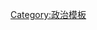 {{Navbox
|name    = 議事程序
|state = {{{state<noinclude>|expanded</noinclude>}}} 
|title   = [[議事程序]]
|listclass = hlist
|group1  = 主要概念
|list1   =
* [[合議性團體]]
* [[動議 (議事程序)|動議]]
* [[主動議]]
* [[法定人數]]
* {{Link-en|會期 (議事程序)|Session (parliamentary procedure)|會期}}
* [[主席]]
* [[委員會]]
* [[全體委員會]]
* [[拖延動議與策略]]
* [[會議紀錄]]
* {{Link-en|附議|Second (parliamentary procedure)|附議}}
* {{Link-en|議事程序歷史|History of parliamentary procedure}}
* {{Link-en|議事程序原則|Principles of parliamentary procedure}}
* {{Link-en|合議性團體表決方法|Voting methods in deliberative assemblies}}
* {{Link-en|位階 (議事學)|Floor (legislative)|位階}}
|group2  = [[附屬動議]]
|list2   =
* [[延期討論動議]]
* [[修正動議|修正]]
* [[付委動議|付委]]
* {{Link-en|限制或放寬討論動議|Limit or extend limits of debate}}
* [[停止討論]]
* {{Link-en|擱置動議|Table (parliamentary procedure)}}
|group3 = [[權利動議]]
|list3 =
* [[喚起日程]]
* [[權宜問題]]
* [[休息動議|休息]]
* {{Link-en|散會動議|Adjournment|散會}}
* {{Link-en|延會動議|Adjournment|延會}}
|group4 = [[程序動議]]
|list4 =
* [[秩序問題]]
* [[申訴動議]]
* {{Link-en|暫停議則動議|Suspension of the rules|暫停議則}}
* [[反對考慮動議]]
* {{Link-en|分開動議|Division of a question}}
* [[分段考慮動議]]
* {{Link-en|分組表決|Division of the assembly}}
* [[表決方式動議]]
* [[有關提名動議]]
|group5 = 程序動議（{{Link-en|要求與詢問|Requests and inquiries}}）
|list5 =
* [[會議詢問]]
* [[資訊詢問]]
* {{Link-en|請求允許撤回或潤飾動議|Request for permission to withdraw or modify a motion}}
* [[請求宣讀文件動議]]
* [[解除職務動議]]
* {{Link-en|其它權利動議|Request for any other privilege}}
|group6 = [[重議類動議]]
|list6 =
* {{Link-en|擱置 (議事程序)|Table (parliamentary procedure)|抽出動議}}
* {{Link-en|取消或塗消動議|Rescind or amend something previously adopted}}
* [[取消付委動議]]
* {{Link-en|復議動議|Reconsideration of a motion|復議}}
|group7 = 立法程序
|list7 =
* [[清點人數]]
* [[哈斯特爾特規則]]
* {{Link-en|繼續動議|Motion to pass on}}
|group8 = {{Link-en|處罰程序|Disciplinary procedures}}
|list8 =
* {{Link-en|譴責|Censure}}
* {{Link-en|宣告主席空缺|Declare the chair vacant}}
* {{Link-en|彈劾 (動議)|Impeach (motion)|彈劾}}
* {{Link-en|點名 (議事程序)|Naming (parliamentary procedure)|點名}}
|group9 = {{Link-en|議事規範|Parliamentary authority}}
|list9 =
* 《[[罗伯特议事规则|羅伯特議事規則]]》(《[[民權初步]]》)
* 《{{Link-en|議事程序準則|The Standard Code of Parliamentary Procedure}}》
* 《{{Link-en|狄密特議事法規與程序手冊|Demeter's Manual of Parliamentary Law and Procedure}}》
* 《{{Link-en|瑞迪克程序規則|Riddick's Rules of Procedure}}》
* 《[[梅森立法程序準則]]》
* 《{{Link-en|厄斯金·梅：議會慣例|Erskine May: Parliamentary Practice}}》
* 《{{Link-en|布魯諾議事規則|Bourinot's Rules of Order}}》
* 《{{Link-en|博善議事規則與術語|Beauchesne's Parliamentary Rules and Forms}}》
}}<noinclude>[[Category:政治模板‎]]
</noinclude>